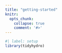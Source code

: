 ```yaml
---
title: "getting-started"
knitr:
  opts_chunk:
    collapse: true
    comment: '#>'
---
```


```r
#| label: setup
library(tidyhydro)
```
